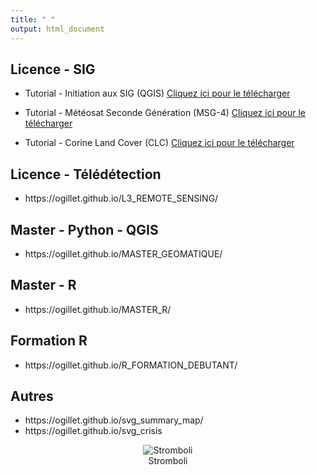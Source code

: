 ```yaml
---
title: " "
output: html_document
---
```


## Licence - SIG

* Tutorial - Initiation aux SIG (QGIS) <a href="docs/LICENCE_INTRODUCTION_SIG.pdf" download>Cliquez ici pour le télécharger</a>
 
* Tutorial - Météosat Seconde Génération (MSG-4) <a href="docs/LICENCE_MSG.pdf" download>Cliquez ici pour le télécharger</a>

* Tutorial - Corine Land Cover (CLC) <a href="docs/LICENCE_CLC.pdf" download>Cliquez ici pour le télécharger</a>

## Licence - Télédétection
* https://ogillet.github.io/L3_REMOTE_SENSING/

## Master - Python - QGIS
* https://ogillet.github.io/MASTER_GEOMATIQUE/

## Master - R
* https://ogillet.github.io/MASTER_R/

## Formation R
* https://ogillet.github.io/R_FORMATION_DEBUTANT/

## Autres 
* https://ogillet.github.io/svg_summary_map/
* https://ogillet.github.io/svg_crisis

<center>
![Stromboli](images/stromboli.gif)
</center> 